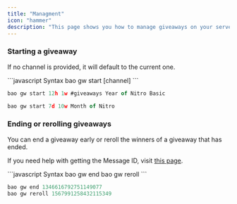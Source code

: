 ```yaml
---
title: "Managment"
icon: "hammer"
description: "This page shows you how to manage giveaways on your server."
---
```


### Starting a giveaway
If no channel is provided, it will default to the current one.

<CodeGroup>
```javascript Syntax
bao gw start <duration> <winners> [channel] <prize>
```

```javascript Example 1
bao gw start 12h 1w #giveaways Year of Nitro Basic
```


```javascript Example 2
bao gw start 7d 10w Month of Nitro
```
</CodeGroup>


### Ending or rerolling giveaways 
You can end a giveaway early or reroll the winners of a giveaway that has ended.

If you need help with getting the Message ID, visit [this page](/resources/message_id).

<CodeGroup>
```javascript Syntax
bao gw end <message_id>
bao gw reroll <message_id>
```

```javascript Example
bao gw end 1346616792751149077
bao gw reroll 1567991258432115349
```
</CodeGroup>